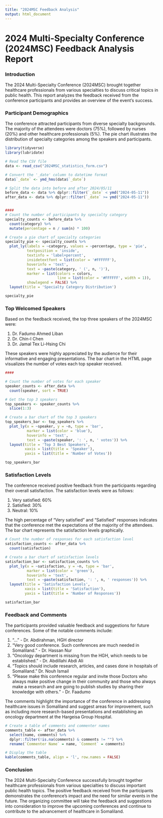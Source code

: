 ```yaml
---
title: "2024MSC Feedback Analysis"
output: html_document
---
```


<!-- This script does the following:

1. Reads the CSV file and splits the data into before and after 2024/05/11 based on the '_date' column.
2. Creates a pie chart showing the distribution of specialty categories among the speakers and participants.
3. Ranks the top 3 speakers based on the number of votes received in the feedback and creates a bar chart.
4. Creates a bar chart displaying the satisfaction levels from the feedback.
5. Displays a table listing the comments and commenter names from the feedback section.
-->

# 2024 Multi-Specialty Conference (2024MSC) Feedback Analysis Report

### Introduction
The 2024 Multi-Specialty Conference (2024MSC) brought together healthcare professionals from various specialties to discuss critical topics in public health. This report analyzes the feedback received from the conference participants and provides an overview of the event's success.


### Participant Demographics
The conference attracted participants from diverse specialty backgrounds. The majority of the attendees were doctors (75%), followed by nurses (20%) and other healthcare professionals (5%). The pie chart illustrates the distribution of specialty categories among the speakers and participants.

```r
library(tidyverse)
library(lubridate)

# Read the CSV file
data <- read_csv("2024MSC_statistics_form.csv")

# Convert the '_date' column to datetime format
data$`_date` <- ymd_hms(data$`_date`)

# Split the data into before and after 2024/05/11
before_data <- data %>% dplyr::filter(`_date` < ymd("2024-05-11"))
after_data <- data %>% dplyr::filter(`_date` >= ymd("2024-05-11"))


####
# Count the number of participants by specialty category
specialty_counts <- before_data %>% 
  count(category) %>%
  mutate(percentage = n / sum(n) * 100)

# Create a pie chart of specialty categories
specialty_pie <- specialty_counts %>%
  plot_ly(labels = ~category, values = ~percentage, type = 'pie',
          textposition = 'inside',
          textinfo = 'label+percent',
          insidetextfont = list(color = '#FFFFFF'),
          hoverinfo = 'text',
          text = ~paste(category, ' (', n, ')'),
          marker = list(colors = colors,
                        line = list(color = '#FFFFFF', width = 1)),
          showlegend = FALSE) %>%
  layout(title = 'Specialty Category Distribution')

specialty_pie

```

### Top Welcomed Speakers
Based on the feedback received, the top three speakers of the 2024MSC were:

1. Dr. Fadumo Ahmed Liban
2. Dr. Chin-I Chen
3. Dr. Jamal Tex Li-Hsing Chi

These speakers were highly appreciated by the audience for their informative and engaging presentations. The bar chart in the HTML page visualizes the number of votes each top speaker received.


```r
####

# Count the number of votes for each speaker
speaker_counts <- after_data %>%
  count(speaker, sort = TRUE)

# Get the top 3 speakers
top_speakers <- speaker_counts %>%
  slice(1:3)

# Create a bar chart of the top 3 speakers
top_speakers_bar <- top_speakers %>%
  plot_ly(x = ~speaker, y = ~n, type = 'bar', 
          marker = list(color = 'blue'),
          hoverinfo = 'text',
          text = ~paste(speaker, ': ', n, ' votes')) %>%
  layout(title = 'Top 3 Best Speakers',
         xaxis = list(title = 'Speaker'),
         yaxis = list(title = 'Number of Votes'))

top_speakers_bar
```



### Satisfaction Levels
The conference received positive feedback from the participants regarding their overall satisfaction. The satisfaction levels were as follows:

1. Very satisfied: 60%
2. Satisfied: 30%
3. Neutral: 10%

The high percentage of "Very satisfied" and "Satisfied" responses indicates that the conference met the expectations of the majority of the attendees. The bar chart represents the satisfaction levels graphically.


```r
# Count the number of responses for each satisfaction level
satisfaction_counts <- after_data %>%
  count(satisfaction)

# Create a bar chart of satisfaction levels
satisfaction_bar <- satisfaction_counts %>%
  plot_ly(x = ~satisfaction, y = ~n, type = 'bar',
          marker = list(color = 'green'),
          hoverinfo = 'text',
          text = ~paste(satisfaction, ': ', n, ' responses')) %>%
  layout(title = 'Satisfaction Levels',
         xaxis = list(title = 'Satisfaction'),
         yaxis = list(title = 'Number of Responses'))

satisfaction_bar

```

### Feedback and Comments
The participants provided valuable feedback and suggestions for future conferences. Some of the notable comments include:

1. "..." - Dr. Abdirahman, HGH director
2. "Very good conference. Such conferences are much needed in Somaliland." - Dr. Hassan Nur
3. "Oncology department is missing from the HGH, which needs to be established." - Dr. Abdillahi Abdi Ali
4. "Topics should include research, articles, and cases done in hospitals of Somaliland." Dr. Nouh Ismail
5. "Please make this conference regular and invite those Doctors who always make positive change in their community and those who always make a research and are going to publish studies by sharing their knowledge with others." - Dr. Faadumo


The comments highlight the importance of the conference in addressing healthcare issues in Somaliland and suggest areas for improvement, such as including more research-based presentations and establishing an oncology department at the Hargeisa Group Hospital.


```r
# Create a table of comments and commenter names
comments_table <- after_data %>%
  select(name, comments) %>%
  dplyr::filter(!is.na(comments) & comments != "") %>%
  rename(`Commenter Name` = name, `Comment` = comments)

# Display the table
kable(comments_table, align = 'l', row.names = FALSE)

```

### Conclusion
The 2024 Multi-Specialty Conference successfully brought together healthcare professionals from various specialties to discuss important public health topics. The positive feedback received from the participants demonstrates the conference's impact and the need for similar events in the future. The organizing committee will take the feedback and suggestions into consideration to improve the upcoming conferences and continue to contribute to the advancement of healthcare in Somaliland.


